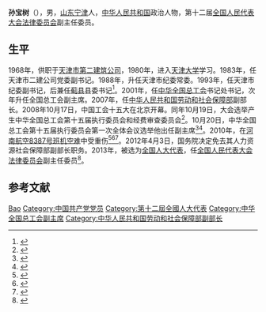 '''孙宝树'''（{{bd|1950年|||catIdx=}}），男，[[山东|山东]][[宁津|宁津]]人，[[中华人民共和国|中华人民共和国]]政治人物，第十二届[[全国人民代表大会法律委员会|全国人民代表大会法律委员会]]副主任委员。

== 生平 ==
1968年，供职于[[天津市第二建筑公司|天津市第二建筑公司]]，1980年，进入[[天津大学|天津大学]]学习。1983年，任天津市二建公司党委副书记。1988年，升任天津市纪委常委。1993年，任天津市纪委副书记，后兼任[[蓟县|蓟县]]县委书记<ref>{{cite web|title=孙宝树简历|url=http://acftu.people.com.cn/GB/67589/8219301.html|publisher=人民网|accessdate=2012-03-02|archive-date=2016-03-04|archive-url=https://web.archive.org/web/20160304083113/http://acftu.people.com.cn/GB/67589/8219301.html|dead-url=yes}}</ref>。2001年，任[[中华全国总工会|中华全国总工会]]书记处书记，次年升任全国总工会副主席。2007年，任[[中华人民共和国劳动和社会保障部|中华人民共和国劳动和社会保障部]]副部长。2008年10月17日，中国工会十五大在北京开幕。同年10月19日，大会选举产生中华全国总工会第十五届执行委员会和经费审查委员会<ref>{{Cite book|title=中国工会章程简史 第2版|last=中华全国总工会组织部编|publisher=中国工人出版社|location=北京|year=2018.12|isbn=978-7-5008-7110-1|pages=125-126}}</ref>。10月20日，中华全国总工会第十五届执行委员会第一次全体会议选举他出任副主席<ref>{{Cite book|title=中国人物年鉴 2009|last=中国人物年鉴社|publisher=中国人物年鉴社|year=2009.12|pages=188}}</ref><ref>{{Cite book|title=中国工会十五大文件汇编|last=中国工会十五大文件组编|publisher=中国工人出版社|location=北京|year=2008.10|isbn=978-7-5008-4240-8|pages=144}}</ref>。2010年，在[[河南航空8387号班机空难|河南航空8387号班机空难]]中受重伤<ref>{{cite news|title=伊春空难 人保部副部长孙宝树尚未脱离生命危险|url=http://stock.sohu.com/20100825/n274462705.shtml|date=2010-08-25|accessdate=2010-08-25|5=|deadurl=yes|archiveurl=https://web.archive.org/web/20100904121410/http://stock.sohu.com/20100825/n274462705.shtml|archivedate=2010-09-04|df=}}</ref><ref>{{cite news|title=机上18人为人保部考察团成员副部长伤势较重|url=http://news.163.com/10/0825/10/6EU44H5K000146BC.html|date=2010-08-25|accessdate=2010-08-25|5=|deadurl=yes|archiveurl=https://web.archive.org/web/20100828113751/http://news.163.com/10/0825/10/6EU44H5K000146BC.html|archivedate=2010-08-28}}</ref><ref>{{cite news|title=伊春失事飞机载两部委38官员 人保部副部长重伤|url=http://sc.stock.cnfol.com/100825/123,1455,8293211,00.shtml|date=2010-08-25|accessdate=2010-08-25|5=|archive-url=https://web.archive.org/web/20100828091521/http://sc.stock.cnfol.com/100825/123,1455,8293211,00.shtml|archive-date=2010-08-28|dead-url=yes}}</ref>。2012年4月3日，国务院决定免去其人力资源社会保障部副部长职务。2013年，被选为[[全国人大代表|全国人大代表]]，任[[全国人民代表大会法律委员会|全国人民代表大会法律委员会]]副主任委员<ref>{{cite news|title=全国人大代表信息-孙宝树|url=http://210.82.31.1:8084/delegate/viewDelegate.action?dbid=2008120072|accessdate=2013-03-06|newspaper=全国人大网|archive-url=https://web.archive.org/web/20181223163852/http://www.npc.gov.cn/delegate/viewDelegate.action?dbid=2008120072|archive-date=2018-12-23|dead-url=yes}}</ref>。

== 参考文献 ==
{{reflist}}

{{1995届中央党校一年制中青年干部培训班}}
{{Navboxes
| title  = 孙宝树在[[中华全国总工会|中华全国总工会]]的职务
| list1  =
{{中华全国总工会第十三届执行委员会}}
{{中华全国总工会第十四届执行委员会}}
{{中华全国总工会第十五届执行委员会}}
}}

{{Authority control}}
{{DEFAULTSORT:Sun孙}}
[[Category:孙姓|Bao]]
[[Category:中国共产党党员|Category:中国共产党党员]]
[[Category:第十二屆全國人大代表|Category:第十二屆全國人大代表]]
[[Category:中华全国总工会副主席|Category:中华全国总工会副主席]]
[[Category:中华人民共和国劳动和社会保障部副部长|Category:中华人民共和国劳动和社会保障部副部长]]